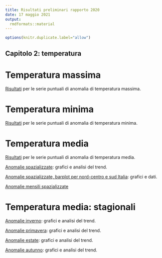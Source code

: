 ```yaml
---
title: Risultati preliminari rapporto 2020
date: 17 maggio 2021
output:
  rmdformats::material
---
```


```r
options(knitr.duplicate.label="allow")
```


## Capitolo 2: temperatura

# Temperatura massima

[Risultati](./mappaAnomalieValoriPuntuali_tmax.html) per le serie puntuali di anomalia di temperatura massima. 


# Temperatura minima

[Risultati](./mappaAnomalieValoriPuntuali_tmin.html) per le serie puntuali di anomalia di temperatura minima. 


# Temperatura media

[Risultati](./mappaAnomalieValoriPuntuali_tmean.html) per le serie puntuali di anomalia di temperatura media. 

[Anomalie spazializzate](./analisi_anomalie_tmean.html): grafici e analisi del trend.

[Anomalie spazializzate, barplot per nord-centro e sud Italia](./graficoConItalia_tmean_nord_centro_sud.html): grafici e dati.

[Anomalie mensili spazializzate](./mappaAnomalieMensili.html)


# Temperatura media: stagionali

[Anomalie inverno](./analisi_anomalie_tmean_inverno.html): grafici e analisi del trend.

[Anomalie primavera](./analisi_anomalie_tmean_primavera.html): grafici e analisi del trend.

[Anomalie estate](./analisi_anomalie_tmean_estate.html): grafici e analisi del trend.

[Anomalie autunno](./analisi_anomalie_tmean_autunno.html): grafici e analisi del trend.
